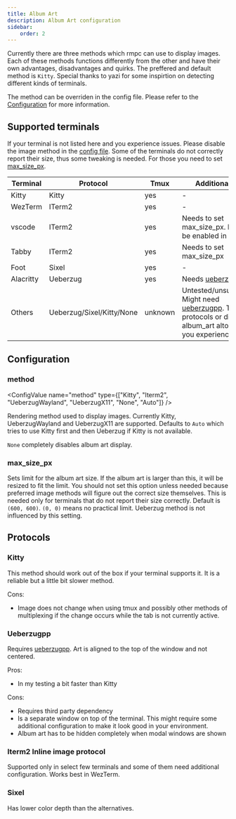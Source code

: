 ```yaml
---
title: Album Art
description: Album Art configuration
sidebar:
    order: 2
---
```



Currently there are three methods which rmpc can use to display images. Each of these methods functions
differently from the other and have their own advantages, disadvantages and quirks. The preffered and
default method is `Kitty`. Special thanks to yazi for some inspirtion on detecting different kinds of terminals.

The method can be overriden in the config file. Please refer to the [Configuration](#method) for more information.

## Supported terminals

If your terminal is not listed here and you experience issues. Please disable the image method in the [config file](#method).
Some of the terminals do not correctly report their size, thus some tweaking is needed. For those you need to set [max_size_px](#max_size_px).

| Terminal  | Protocol                  | Tmux    | Additional Info                                                                                                                                                       |
| --------- | ------------------------- | ------- | --------------------------------------------------------------------------------------------------------------------------------------------------------------------- |
| Kitty     | Kitty                     | yes     | -                                                                                                                                                                     |
| WezTerm   | ITerm2                    | yes     | -                                                                                                                                                                     |
| vscode    | ITerm2                    | yes     | Needs to set max_size_px. Needs to be enabled in vscode.                                                                                                              |
| Tabby     | ITerm2                    | yes     | Needs to set max_size_px                                                                                                                                              |
| Foot      | Sixel                     | yes     | -                                                                                                                                                                     |
| Alacritty | Ueberzug                  | yes     | Needs [ueberzugpp](https://github.com/jstkdng/ueberzugpp)                                                                                                             |
| Others    | Ueberzug/Sixel/Kitty/None | unknown | Untested/unsupported. Might need [ueberzugpp](https://github.com/jstkdng/ueberzugpp). Try other protocols or disabling album_art altogether if you experience issues. |

## Configuration

### method

<ConfigValue name="method" type={["Kitty", "Iterm2", "UeberzugWayland", "UeberzugX11", "None", "Auto"]} />

Rendering method used to display images. Currently Kitty, UeberzugWayland and UeberzugX11 are supported.
Defaults to `Auto` which tries to use Kitty first and then Ueberzug if Kitty is not available.

`None` completely disables album art display.

### max_size_px

<ConfigValue name="max_size_px" type="other" customText="(<width>, <height>)" />

Sets limit for the album art size. If the album art is larger than this, it will be resized to fit the limit.
You should not set this option unless needed because preferred image methods will figure out the correct size
themselves. This is needed only for terminals that do not report their size correctly. Default is `(600, 600)`.
`(0, 0)` means no practical limit. Ueberzug method is not influenced by this setting.

## Protocols

### Kitty

This method should work out of the box if your terminal supports it. It is a reliable but a little bit slower method.

Cons:

-   Image does not change when using tmux and possibly other methods of multiplexing if the change occurs while the tab is not currently active.

### Ueberzugpp

Requires [ueberzugpp](https://github.com/jstkdng/ueberzugpp). Art is aligned to the top of the window and not centered.

Pros:

-   In my testing a bit faster than Kitty

Cons:

-   Requires third party dependency
-   Is a separate window on top of the terminal. This might require some additional configuration to make it look good in your environment.
-   Album art has to be hidden completely when modal windows are shown

### Iterm2 Inline image protocol

Supported only in select few terminals and some of them need additional configuration. Works best in WezTerm.

### Sixel

Has lower color depth than the alternatives.
